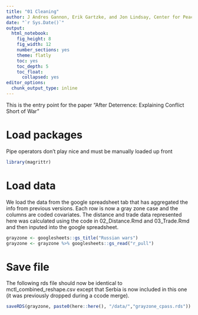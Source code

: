 ```yaml
---
title: "01 Cleaning"
author: J Andres Gannon, Erik Gartzke, and Jon Lindsay, Center for Peace and Security Studies (cPASS)
date: "`r Sys.Date()`"
output:
  html_notebook:
    fig_height: 8
    fig_width: 12
    number_sections: yes
    theme: flatly
    toc: yes
    toc_depth: 5
    toc_float:
      collapsed: yes
editor_options:
  chunk_output_type: inline
---
```

<style>
    body .main-container {
        max-width: 100%;
    }
</style>

This is the entry point for the paper "After Deterrence: Explaining Conflict Short of War" 

# Load packages
Pipe operators don't play nice and must be manually loaded up front
```r
library(magrittr)
```

# Load data
We load the data from the google spreadsheet tab that has aggregated the info from previous versions. Each row is now a gray zone case and the columns are coded covariates. The distance and trade data represented here was calculated using the code in 02_Distance.Rmd and 03_Trade.Rmd and then inputed into the google spreadsheet.
```r
grayzone <- googlesheets::gs_title("Russian wars")
grayzone <- grayzone %>% googlesheets::gs_read("r_pull")
```

# Save file
The following rds file should now be identical to mctl_combined_reshape.csv except that Serbia is now included in this one (it was previously dropped during a ccode merge).
```r
saveRDS(grayzone, paste0(here::here(), "/data/","grayzone_cpass.rds"))
```
